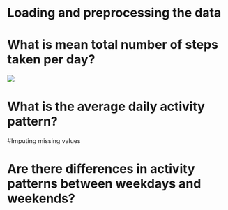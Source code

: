 # Loading and preprocessing the data

# What is mean total number of steps taken per day?
  
  
  <IMG SRC="Histograma.JPEG">
  

# What is the average daily activity pattern?


#Imputing missing values


# Are there differences in activity patterns between weekdays and weekends?





